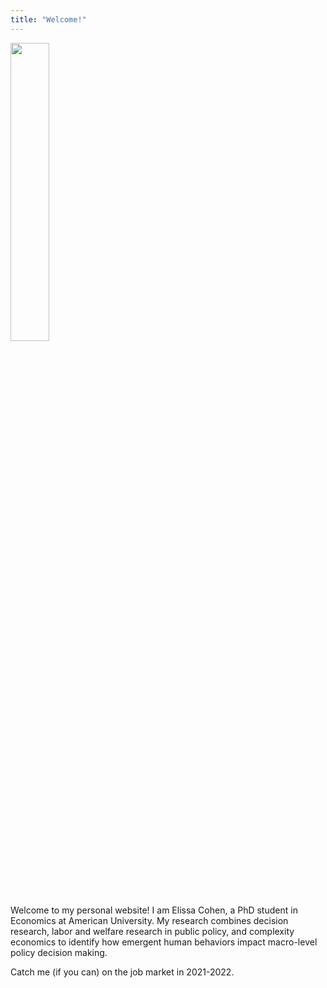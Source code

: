 ---
title: "Welcome!"
---
![](C:\Users\eliss\OneDrive\Personal_Website\images\20190713_133444.jpg){width=35%}


Welcome to my personal website! I am Elissa Cohen, a PhD student in Economics at American University. My research combines decision research, labor and welfare research in public policy, and complexity economics to identify how emergent human behaviors impact macro-level policy decision making. 

Catch me (if you can) on the job market in 2021-2022.